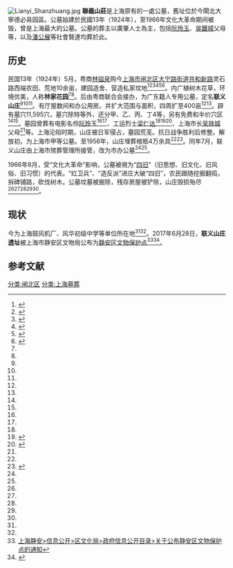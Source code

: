 [[File:Lianyi_Shanzhuang.jpg|thumb]]
'''聯義山莊'''是上海原有的一處公墓，舊址位於今閘北大寧德必易园區。公墓始建於民國13年（1924年），至1966年文化大革命期间被毁，曾是上海最大的公墓。公墓的葬主以廣肇人士為主，包括[[阮玲玉|阮玲玉]]、[[吳鐵城|吳鐵城]]父母等，以及[[潘公展|潘公展]]等社會賢達均葬於此。

==历史==
民国13年（1924年）5月，粤商[[林镒泉|林镒泉]]购今[[上海市|上海市]][[闸北区|闸北区]][[大宁路街道|大宁路街道]][[共和新路|共和新路]]灵石路西端农田、荒地10余亩，建园造舍、营造私家坟地<ref name="上海地方志闸北的山庄会馆">{{Cite web |url=http://www.shtong.gov.cn/newsite/node2/n86868/n86869/n87376/n87378/u1ai132643.html |title=《上海地方志》->2000年第二期->闸北的山庄、会馆（冯梅椿） |access-date=2015-03-27 |archive-date=2019-01-19 |archive-url=https://web.archive.org/web/20190119174256/http://www.shtong.gov.cn/newsite/node2/n86868/n86869/n87376/n87378/u1ai132643.html |dead-url=no }}</ref><ref name="闸北区志大事记">{{Cite web |url=http://www.shtong.gov.cn/newsite/node2/node4/node2249/zabei/node38959/userobject1ai24216.html |title=《闸北区志》->大事记 |accessdate=2015-03-27 |archive-date=2015-01-05 |archive-url=https://web.archive.org/web/20150105133159/http://www.shtong.gov.cn/newsite/node2/node4/node2249/zabei/node38959/userobject1ai24216.html |dead-url=no }}</ref><ref name="闸北区志殡葬">{{Cite web |url=http://www.shtong.gov.cn/newsite/node2/node4/node2249/zabei/node40121/node40164/node63367/userobject1ai25539.html |title=《闸北区志》->第二十八编 民政->第五章 社会行政管理->第四节 殡葬 |access-date=2015-03-27 |archive-date=2016-04-26 |archive-url=https://web.archive.org/web/20160426023523/http://www.shtong.gov.cn/Newsite/node2/node4/node2249/zabei/node40121/node40164/node63367/userobject1ai25539.html |dead-url=no }}</ref><ref name="上海通志殡葬组织场所">{{Cite web |url=http://www.shtong.gov.cn/newsite/node2/node2247/node4602/node79796/node79810/userobject1ai104547.html |title=《上海通志》->第四十三卷 社会生活->第七章 殡葬->第一节 殡葬组织、场所 |access-date=2015-03-27 |archive-date=2016-03-26 |archive-url=https://web.archive.org/web/20160326050850/http://www.shtong.gov.cn/Newsite/node2/node2247/node4602/node79796/node79810/userobject1ai104547.html |dead-url=no }}</ref><ref name="闸北区志慈善事业用房">{{Cite web |url=http://www.shtong.gov.cn/newsite/node2/node4/node2249/zabei/node39302/node39315/node39317/userobject1ai24569.html |title=《闸北区志》->第九编房产->第二章 公用房屋->第二节 慈善事业用房 |access-date=2015-03-27 |archive-date=2016-03-26 |archive-url=https://web.archive.org/web/20160326080853/http://www.shtong.gov.cn/Newsite/node2/node4/node2249/zabei/node39302/node39315/node39317/userobject1ai24569.html |dead-url=no }}</ref><ref name="闸北区志街境变迁">{{Cite web |url=http://www.shtong.gov.cn/newsite/node2/node4/node2249/zabei/node38978/node39043/node63272/userobject1ai24295.html |title=《闸北区志》->第二编街道·乡->第十章 大宁路街道->第一节 街境变迁 |access-date=2015-03-27 |archive-date=2016-03-26 |archive-url=https://web.archive.org/web/20160326080152/http://www.shtong.gov.cn/Newsite/node2/node4/node2249/zabei/node38978/node39043/node63272/userobject1ai24295.html |dead-url=no }}</ref>。内广植树木花草，环境优美，人称'''林家花园'''<ref name="上海地方志闸北的山庄会馆"></ref><ref name="闸北区志殡葬"></ref>。后由粤商联合会接办，为广东籍人专用公墓，定名'''联义山庄'''<ref name="上海地方志闸北的山庄会馆"></ref><ref name="闸北区志慈善事业用房"></ref><ref name="闸北区志殡葬"></ref>。有厅屋数间和办公用房。并扩大范围与面积，四周扩至400亩<ref name="上海地方志闸北的山庄会馆"></ref><ref name="闸北区志慈善事业用房"></ref>。辟有墓穴11,595穴，墓穴除特等外，还分甲、乙、丙、丁4等，另有免费和半价穴区<ref name="上海通志殡葬组织场所"></ref><ref name="上海地方志闸北的山庄会馆"></ref>。墓园曾葬有电影名伶[[阮玲玉|阮玲玉]]<ref name="上海地方志闸北的山庄会馆"></ref><ref name="闸北区志殡葬"></ref>、工运烈士[[梁仁达|梁仁达]]<ref name="上海地方志闸北的山庄会馆"></ref><ref name="宝山县志烈士墓">{{Cite web |url=http://www.shtong.gov.cn/newsite/node2/node4/node2250/node2673/node13715/node15517/node61297/userobject1ai5077.html |title=《宝山县志》->卷二十七 文化志->第四章 文物胜迹->第三节 烈士墓 |access-date=2015-03-27 |archive-date=2016-04-26 |archive-url=https://web.archive.org/web/20160426153005/http://www.shtong.gov.cn/Newsite/node2/node4/node2250/node2673/node13715/node15517/node61297/userobject1ai5077.html |dead-url=no }}</ref><ref name="上海工运志梁仁达墓">{{Cite web |url=http://www.shtong.gov.cn/newsite/node2/node2245/node4471/node56388/node56423/node56429/userobject1ai43144.html |title=《上海工运志》->附录->三、烈士墓->梁仁达墓 |access-date=2015-03-27 |archive-date=2016-03-27 |archive-url=https://web.archive.org/web/20160327114952/http://www.shtong.gov.cn/Newsite/node2/node2245/node4471/node56388/node56423/node56429/userobject1ai43144.html |dead-url=no }}</ref>、上海市长[[吴铁城|吴铁城]]父母<ref name="上海地方志闸北的山庄会馆"></ref>等。上海沦陷时期，山庄被日军侵占，墓园荒芜。抗日战争胜利后修整。解放初，为上海市甲等公墓。至1956年，山庄埋葬棺柩4万余具<ref name="闸北区志殡葬"></ref><ref name="宝山县志社会福利">{{Cite web |url=http://www.shtong.gov.cn/newsite/node2/node4/node2250/node2673/node13697/node14903/node61273/userobject1ai4650.html |title=《宝山县志》->卷二十一 民政劳动人事志->第一章 民政->第五节 社会福利 |access-date=2015-03-27 |archive-date=2016-03-26 |archive-url=https://web.archive.org/web/20160326214436/http://www.shtong.gov.cn/Newsite/node2/node4/node2250/node2673/node13697/node14903/node61273/userobject1ai4650.html |dead-url=no }}</ref>。同年7月，联义山庄由上海市殡葬管理所接管，改为市办公墓<ref name="闸北区志殡葬"></ref><ref name="上海通志殡葬组织场所"></ref>。

1966年8月，受“文化大革命”影响，公墓被視为“[[破四旧|四旧]]”（旧思想、旧文化、旧风俗、旧习惯）的代表。“红卫兵”、“造反派”进庄大破“四旧”，农民跟随挖掘翻捣，拆碑铺路，砍伐树木。公墓坟墓被掘除，残存房屋被铲除，山庄毁损殆尽<ref name="上海通志殡葬组织场所"></ref><ref name="上海地方志闸北的山庄会馆"></ref><ref name="闸北区志大事记"></ref><ref name="闸北区志殡葬"></ref><ref name="闸北区志慈善事业用房"></ref>。

==现状==
今为上海鼓风机厂、风华初级中学等单位所在地<ref name="上海地方志闸北的山庄会馆"></ref><ref name="闸北区志殡葬"></ref>。2017年6月28日，'''联义山庄遗址'''被上海市静安区文物局公布为[[静安区文物保护单位|静安区文物保护点]]<ref>[http://www.jingan.gov.cn/xxgk/016018/016018002/20170704/6278fbb7-4dbb-4eb2-9185-12d1dc8d1ff2.html 上海静安>信息公开>区文化局>政府信息公开目录>关于公布静安区文物保护点的通知]{{Dead link|date=2020年1月 |bot=InternetArchiveBot |fix-attempted=yes }}</ref><ref>{{Cite web |url=https://www.sohu.com/a/154111807_198053 |title=搜狐>财经>静安区公布了207处文物保护点！ |access-date=2019-01-18 |archive-date=2019-04-17 |archive-url=https://web.archive.org/web/20190417180901/http://www.sohu.com/a/154111807_198053 |dead-url=no }}</ref>。

==参考文献==
{{Reflist|2}}

[[分类:闸北区|分类:闸北区]]
[[分类:上海墓葬|分类:上海墓葬]]